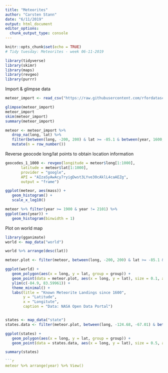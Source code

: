 ```yaml
---
title: "Meteorites"
author: "Carsten Stann"
date: "6/11/2019"
output: html_document
editor_options: 
  chunk_output_type: console
---
```


```r
knitr::opts_chunk$set(echo = TRUE)
# Tidy tuesday: Meteorites - week 06-11-2019 

library(tidyverse)
library(skimr)
library(maps)
library(revgeo)
library(purrr)
```
Import & glimpse data
```r
meteor_import <- read_csv("https://raw.githubusercontent.com/rfordatascience/tidytuesday/master/data/2019/2019-06-11/meteorites.csv")

glimpse(meteor_import)
meteor_import
skim(meteor_import)
summary(meteor_import)
```

```r
meteor <- meteor_import %>%
   drop_na(long, lat) %>%
   filter(between(long, -200, 200) & lat >= -85.1 & between(year, 1600, 2019)) %>%
   mutate(n = row_number())

```

Reverse geocode long/lat points to obtain location information
```r
geocodes_1_1000 <- revgeo(longitude = meteor$long[1:1000], 
       latitude = meteor$lat[1:1000], 
       provider = "google",
       API = "AIzaSyAwAcy7ryigDwst3LYve30cAklL4caAEZg",
       output = "frame")
```


```r
ggplot(meteor, aes(mass)) +
   geom_histogram() +
   scale_x_log10()

meteor %>% filter(year >= 1900 & year != 2101) %>% 
ggplot(aes(year)) +
   geom_histogram(binwidth = 1)

```


Plot on world map
```r
library(gganimate)
world <- map_data("world")

world %>% arrange(desc(lat))

meteor.plot <- filter(meteor, between(long, -200, 200) & lat >= -85.1 & between(year, 1600, 2019))

ggplot(world) +
   geom_polygon(aes(x = long, y = lat, group = group)) +
   geom_point(data = meteor.plot, aes(x = long, y = lat), size = 0.1, alpha = 0.5, color = "red") +
   ylim(c(-84.9, 83.59961)) +
   theme_minimal() +
   labs(title = "Known Meteorite Landings since 1600", 
        y = "Latitude",
        x = "Longitute",
        caption = "Data: NASA Open Data Portal")


states <- map_data("state")
states.data <- filter(meteor.plot, between(long, -124.68, -67.01) & between(lat, 25.13, 49.38))

ggplot(states) +
   geom_polygon(aes(x = long, y = lat, group = group)) +
   geom_point(data = states.data, aes(x = long, y = lat), size = 0.5, alpha = 0.5, color = "red")

summary(states)


```

```r



```r
meteor %>% arrange(year) %>% View()
```

